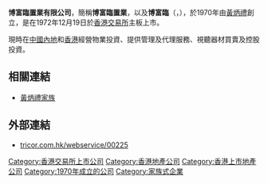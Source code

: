 '''博富臨置業有限公司'''，簡稱'''博富臨置業'''，以及'''博富臨'''（'''{{lang-en|Pokfulam Development Company Limited}}'''，{{hkex|0225}}），於1970年由[[黃炳禮|黃炳禮]]創立，是在1972年12月19日於[[香港交易所|香港交易所]]主板上市。

現時在[[中國內地|中國內地]]和[[香港|香港]]經營物業投資、提供管理及代理服務、視聽器材買賣及控股投資。

==相關連結==
* [[黃炳禮家族|黃炳禮家族]]

==外部連結==
* [http://www.tricor.com.hk/webservice/00225 tricor.com.hk/webservice/00225] {{Wayback|url=http://www.tricor.com.hk/webservice/00225 |date=20201027092003 }}

[[Category:香港交易所上市公司|Category:香港交易所上市公司]]
[[Category:香港地產公司|Category:香港地產公司]]
[[Category:香港上市地產公司|Category:香港上市地產公司]]
[[Category:1970年成立的公司|Category:1970年成立的公司]]
[[Category:家族式企業|Category:家族式企業]]